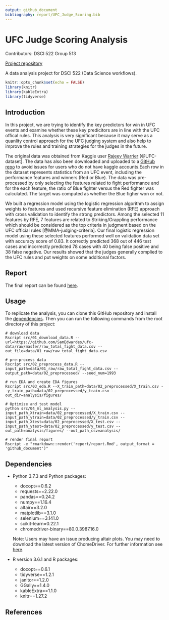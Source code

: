 ```yaml
---
output: github_document
bibliography: report/UFC_Judge_Scoring.bib
---
```


# UFC Judge Scoring Analysis
Contributors: DSCI 522 Group 513

[Project repository](https://github.com/UBC-MDS/DSCI522_group315)


A data analysis project for DSCI 522 (Data Science workflows). 

```r
knitr::opts_chunk$set(echo = FALSE)
library(knitr)
library(kableExtra)
library(tidyverse)
```

## Introduction

In this project, we are trying to identify the key predictors for win in UFC events and examine whether these key predicitors are in line with the UFC offical rules. This analysis is very significant because it may serve as a quanlity control approach for the UFC judging system and also help to improve the rules and training strategies for the judges in the future.

The original data was obtained from Kaggle user [Rajeev Warrier](https://www.kaggle.com/rajeevw) [@UFC-dataset]. The data has also been downloaded and uploaded to a [GitHub repo](https://github.com/SamEdwardes/ufc-data) to avoid issues for users who do not have kaggle accounts.Each row in the dataset represents statistics from an UFC event, including the performance features and winners (Red or Blue). The data was pre-processed by only selecting the features related to fight performance and for the each feature, the ratio of Blue fighter versus the Red fighter was calculated. The target was computed as whether the Blue figher won or not. 

We built a regression model using the logistic regression algorithm to assign weights to features and used recursive feature elimination (RFE) approach with cross validation to identify the strong predictors. Among the selected 11 features by RFE, 7 features are related to Striking/Grappling performance which should be considered as the top criteria in judgment based on the UFC official rules [@MMA-judging-criteria]. Our final logistic regression model using these selected features performed well on validation data set with accuracy score of 0.83. It correctly predicted 368 out of 446 test cases and incorrectly predicted 78 cases with 40 being false positive and 38 false negative. Our results showed that the judges generally complied to the UFC rules and put weights on some additional factors.


## Report
The final report can be found [here](https://github.com/UBC-MDS/DSCI522_group315/blob/master/report/report.Rmd).

## Usage

To replicate the analysis, you can clone this GitHub repository and install the [dependencies](#dependencies). Then you can run the following commands from the root directory of this project:

```
# download data
Rscript src/01_download_data.R --url=https://github.com/SamEdwardes/ufc-data/raw/master/raw_total_fight_data.csv --out_file=data/01_raw/raw_total_fight_data.csv

# pre-process data 
Rscript src/02_preprocess_data.R --input_path=data/01_raw/raw_total_fight_data.csv --output_path=data/02_preprocessed/ --seed_num=1993

# run EDA and create EDA figures
Rscript src/03_eda.R --X_train_path=data/02_preprocessed/X_train.csv --y_train_path=data/02_preprocessed/y_train.csv --out_dir=analysis/figures/

# Optimize and test model
python src/04_ml_analysis.py --input_path_Xtrain=data/02_preprocessed/X_train.csv --input_path_ytrain=data/02_preprocessed/y_train.csv --input_path_Xtest=data/02_preprocessed/X_test.csv --input_path_ytest=data/02_preprocessed/y_test.csv --out_path=analysis/figures/ --out_path_csv=analysis/

# render final report
Rscript -e "rmarkdown::render('report/report.Rmd', output_format = 'github_document')"
```

## Dependencies
- Python 3.7.3 and Python packages:
  - docopt==0.6.2
  - requests==2.22.0
  - pandas==0.24.2
  - numpy==1.16.4
  - altair==3.2.0
  - matplotlib==3.1.0
  - selenium==3.141.0
  - scikit-learn=0.22.1
  - chromedriver-binary==80.0.3987.16.0
  
  Note: Users may have an issue producing altair plots. You may need to download the latest version of ChomeDriver. For further information see [here](https://github.com/UBC-MDS/DSCI522_group315/issues/17).
  
- R version 3.6.1 and R packages:
  - docopt==0.6.1
  - tidyverse==1.2.1
  - janitor==1.2.0
  - GGally==1.4.0
  - kableExtra==1.1.0
  - knitr==1.27.2

  
## References